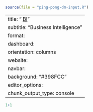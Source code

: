 ```r
source(file = "ping-pong-dm-input.R")
```

---
title: "<iconify-icon icon=mdi:chart-box></iconify-icon> <u>BI</u>"
subtitle: "Business Intelligence"
format:
  dashboard:
    orientation: columns
website:
  navbar:
    background: "#398FCC"
editor_options:
  chunk_output_type: console
---

```r
1+1
```